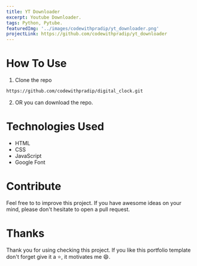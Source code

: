 ---
title: YT Downloader
excerpt: Youtube Downloader.
tags: Python, Pytube.
featuredImg: '../images/codewithpradip/yt_downloader.png'
projectLink: https://github.com/codewithpradip/yt_downloader
---


# How To Use
1. Clone the repo
```bash
https://github.com/codewithpradip/digital_clock.git
```
2. OR you can download the repo.


# Technologies Used
- HTML
- CSS
- JavaScript
- Google Font

# Contribute
Feel free to to improve this project. If you have awesome ideas on your mind, please don't hesitate to open a pull request.


# Thanks
Thank you for using checking this project. If you like this portfolio template don't forget give it a ⭐, it motivates me 😄.
